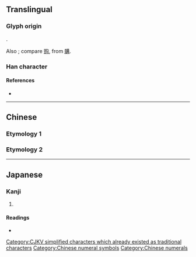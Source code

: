 {{character info/new}}
{{also|溝}}
==Translingual==

===Glyph origin===
{{Han etym}}
{{Han compound|水|alt1=氵|t1=water|勾|c1=s|c2=p|ls=psc}}.

Also {{Han simp|溝|f=冓|t=勾}}; compare [[购]], from [[購]].

[[Category:CJKV simplified characters which already existed as traditional characters]]

===Han character===
{{Han char|rn=85|rad=水|as=04|sn=7|four=|canj=EPI,XEPI|ids=⿰氵勾}}

====References====
* {{Han ref|kx=0612.080|dkj=17222|dj=1005.120|hdz=31571.010|uh=6C9F|ud=27807}}

----

==Chinese==

===Etymology 1===
{{zh-see|溝}}

===Etymology 2===
{{zh-see|泃|v}}

[[Category:Chinese numeral symbols]]
[[Category:Chinese numerals]]

----

==Japanese==

===Kanji===
{{ja-kanji|grade=|rs=水04}}

# {{defn|lang=ja|sort=水04}}

====Readings====
* {{ja-readings|on=[[こう]] (kō), [[く]] (ku)|kun=}}